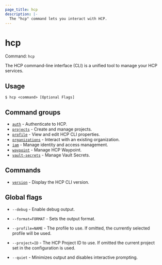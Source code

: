 ```yaml
---
page_title: hcp
description: |-
  The "hcp" command lets you interact with HCP.
---
```


# hcp

Command: `hcp` 

The HCP command-line interface (CLI) is a unified tool to manage your HCP services.

## Usage

```shell-session
$ hcp <command> [Optional Flags]
```

## Command groups

- [`auth`](/hcp/docs/cli/commands/auth) - Authenticate to HCP.
- [`projects`](/hcp/docs/cli/commands/projects) - Create and manage projects.
- [`profile`](/hcp/docs/cli/commands/profile) - View and edit HCP CLI properties.
- [`organizations`](/hcp/docs/cli/commands/organizations) - Interact with an existing organization.
- [`iam`](/hcp/docs/cli/commands/iam) - Manage identity and access management.
- [`waypoint`](/hcp/docs/cli/commands/waypoint) - Manage HCP Waypoint.
- [`vault-secrets`](/hcp/docs/cli/commands/vault-secrets) - Manage Vault Secrets.

## Commands

- [`version`](/hcp/docs/cli/commands/version) - Display the HCP CLI version.

## Global flags

- `--debug` - Enable debug output.

- `--format=FORMAT` - Sets the output format.

- `--profile=NAME` - The profile to use. If omitted, the currently selected profile will be used.

- `--project=ID` - The HCP Project ID to use. If omitted the current project set in the configuration is used.

- `--quiet` - Minimizes output and disables interactive prompting.

